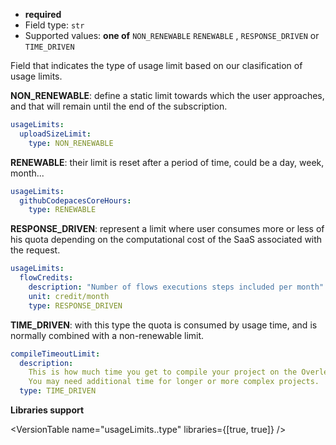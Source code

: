 
- **required**
- Field type: `str`
- Supported values: **one of** `NON_RENEWABLE`
  `RENEWABLE` , `RESPONSE_DRIVEN` or `TIME_DRIVEN`

Field that indicates the type of usage limit based on our clasification of usage limits.

**NON_RENEWABLE**: define a static limit towards which the user approaches, and that will
remain until the end of the subscription.

```yaml
usageLimits:
  uploadSizeLimit:
    type: NON_RENEWABLE
```

**RENEWABLE**: their limit is reset after a period of time, could be a day, week, month...

```yaml
usageLimits:
  githubCodepacesCoreHours:
    type: RENEWABLE
```

**RESPONSE_DRIVEN**: represent a limit where user consumes more or less of his quota depending
on the computational cost of the SaaS associated with the request.

```yaml
usageLimits:
  flowCredits:
    description: "Number of flows executions steps included per month"
    unit: credit/month
    type: RESPONSE_DRIVEN
```

**TIME_DRIVEN**: with this type the quota is consumed by usage time, and is normally
combined with a non-renewable limit.

```yaml
compileTimeoutLimit:
  description:
    This is how much time you get to compile your project on the Overleaf servers.
    You may need additional time for longer or more complex projects.
  type: TIME_DRIVEN
```

**Libraries support**

<VersionTable name="usageLimits.<name>.type" libraries={[true, true]} />
